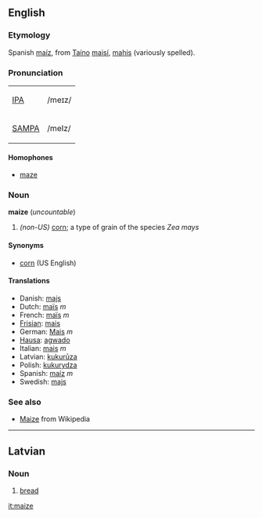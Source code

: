 ==English==

===Etymology===
Spanish [[maíz]], from [[w:Taíno|Taíno]] [[maisí]], [[mahis]] (variously spelled). 

===Pronunciation===
{| border=1 cellpadding=5
| [[w:IPA|IPA]] || /meɪz/
|-
| [[w:SAMPA|SAMPA]] || /meIz/
|}

====Homophones====
*[[maze]]

===Noun===
'''maize''' (''uncountable'')
# ''(non-US)'' [[corn]]; a type of grain of the species ''Zea mays''

====Synonyms====
*[[corn]] (US English)

====Translations====
*Danish: [[majs]]
*Dutch: [[maïs]] ''m''
*French: [[maïs]] ''m''
*[[Frisian]]: [[mais]]
*German: [[Mais]] ''m''
*[[Hausa]]: [[agwado]]
*Italian: [[mais]] ''m''
*Latvian: [[kukurūza]]
*Polish: [[kukurydza]]
*Spanish: [[maíz]] ''m''
*Swedish: [[majs]]

===See also===
*[[w:Maize|Maize]] from Wikipedia


----
==Latvian==
===Noun===
#[[bread]]

[[it:maize]]